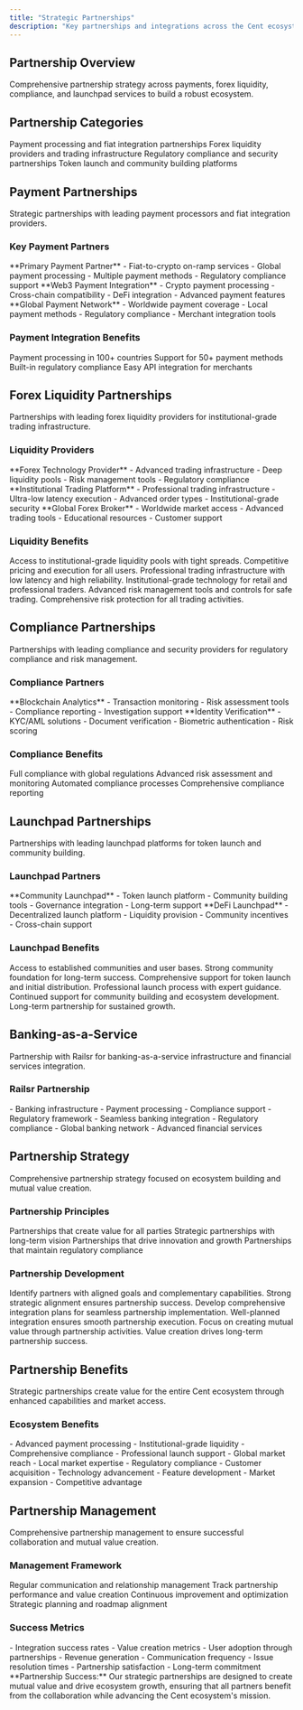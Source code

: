 ```yaml
---
title: "Strategic Partnerships"
description: "Key partnerships and integrations across the Cent ecosystem"
---
```


## Partnership Overview

<Card title="Strategic Ecosystem Partnerships" icon="handshake" horizontal>
  Comprehensive partnership strategy across payments, forex liquidity,
  compliance, and launchpad services to build a robust ecosystem.
</Card>

## Partnership Categories

<CardGroup cols={2}>
  <Card title="Payments" icon="credit-card">
    Payment processing and fiat integration partnerships
  </Card>
  <Card title="Forex Liquidity" icon="chart-bar">
    Forex liquidity providers and trading infrastructure
  </Card>
  <Card title="Compliance" icon="shield">
    Regulatory compliance and security partnerships
  </Card>
  <Card title="Launchpads" icon="rocket">
    Token launch and community building platforms
  </Card>
</CardGroup>

## Payment Partnerships

<Card title="Payment Processing Integration" icon="credit-card" horizontal>
  Strategic partnerships with leading payment processors and fiat integration
  providers.
</Card>

### Key Payment Partners

<AccordionGroup>
  <Accordion title="MoonPay" icon="moon">
    **Primary Payment Partner** - Fiat-to-crypto on-ramp services - Global
    payment processing - Multiple payment methods - Regulatory compliance
    support
  </Accordion>

  <Accordion title="Onmeta" icon="link">
    **Web3 Payment Integration** - Crypto payment processing - Cross-chain
    compatibility - DeFi integration - Advanced payment features
  </Accordion>

  <Accordion title="Transak" icon="rotate">
    **Global Payment Network** - Worldwide payment coverage - Local payment
    methods - Regulatory compliance - Merchant integration tools
  </Accordion>
</AccordionGroup>

### Payment Integration Benefits

<CardGroup cols={2}>
  <Card title="Global Coverage" icon="globe">
    Payment processing in 100+ countries
  </Card>
  <Card title="Multiple Methods" icon="credit-card">
    Support for 50+ payment methods
  </Card>
  <Card title="Compliance" icon="scale-balanced">
    Built-in regulatory compliance
  </Card>
  <Card title="Integration" icon="code">
    Easy API integration for merchants
  </Card>
</CardGroup>

## Forex Liquidity Partnerships

<Card title="Institutional Forex Liquidity" icon="chart-bar" horizontal>
  Partnerships with leading forex liquidity providers for institutional-grade
  trading infrastructure.
</Card>

### Liquidity Providers

<AccordionGroup>
  <Accordion title="Match-Trade" icon="chart-bar">
    **Forex Technology Provider** - Advanced trading infrastructure - Deep
    liquidity pools - Risk management tools - Regulatory compliance
  </Accordion>

  <Accordion title="LMAX" icon="rotate">
    **Institutional Trading Platform** - Professional trading infrastructure -
    Ultra-low latency execution - Advanced order types - Institutional-grade
    security
  </Accordion>

  <Accordion title="FXCM" icon="chart-bar">
    **Global Forex Broker** - Worldwide market access - Advanced trading tools -
    Educational resources - Customer support
  </Accordion>
</AccordionGroup>

### Liquidity Benefits

<Steps>
  <Step title="Deep Liquidity">
    Access to institutional-grade liquidity pools with tight spreads.
    <Check>Competitive pricing and execution for all users.</Check>
  </Step>

  <Step title="Advanced Technology">
    Professional trading infrastructure with low latency and high reliability.
    <Check>
      Institutional-grade technology for retail and professional traders.
    </Check>
  </Step>

  <Step title="Risk Management">
    Advanced risk management tools and controls for safe trading.
    <Check>Comprehensive risk protection for all trading activities.</Check>
  </Step>
</Steps>

## Compliance Partnerships

<Card title="Regulatory Compliance" icon="scale-balanced" horizontal>
  Partnerships with leading compliance and security providers for regulatory
  compliance and risk management.
</Card>

### Compliance Partners

<AccordionGroup>
  <Accordion title="Chainalysis" icon="magnifying-glass">
    **Blockchain Analytics** - Transaction monitoring - Risk assessment tools -
    Compliance reporting - Investigation support
  </Accordion>

  <Accordion title="Sumsub" icon="user-check">
    **Identity Verification** - KYC/AML solutions - Document verification -
    Biometric authentication - Risk scoring
  </Accordion>
</AccordionGroup>

### Compliance Benefits

<CardGroup cols={2}>
  <Card title="Regulatory Compliance" icon="scale-balanced">
    Full compliance with global regulations
  </Card>
  <Card title="Risk Management" icon="shield">
    Advanced risk assessment and monitoring
  </Card>
  <Card title="Automation" icon="robot">
    Automated compliance processes
  </Card>
  <Card title="Reporting" icon="file">
    Comprehensive compliance reporting
  </Card>
</CardGroup>

## Launchpad Partnerships

<Card title="Token Launch & Community" icon="rocket" horizontal>
  Partnerships with leading launchpad platforms for token launch and community
  building.
</Card>

### Launchpad Partners

<AccordionGroup>
  <Accordion title="DAO Maker" icon="lock">
    **Community Launchpad** - Token launch platform - Community building tools -
    Governance integration - Long-term support
  </Accordion>

  <Accordion title="Poolz" icon="water">
    **DeFi Launchpad** - Decentralized launch platform - Liquidity provision -
    Community incentives - Cross-chain support
  </Accordion>
</AccordionGroup>

### Launchpad Benefits

<Steps>
  <Step title="Community Building">
    Access to established communities and user bases.
    <Check>Strong community foundation for long-term success.</Check>
  </Step>

  <Step title="Launch Support">
    Comprehensive support for token launch and initial distribution.
    <Check>Professional launch process with expert guidance.</Check>
  </Step>

  <Step title="Ongoing Support">
    Continued support for community building and ecosystem development.
    <Check>Long-term partnership for sustained growth.</Check>
  </Step>
</Steps>

## Banking-as-a-Service

<Card title="Banking Infrastructure" icon="piggy-bank" horizontal>
  Partnership with Railsr for banking-as-a-service infrastructure and financial
  services integration.
</Card>

### Railsr Partnership

<AccordionGroup>
  <Accordion title="Banking Services" icon="building">
    - Banking infrastructure - Payment processing - Compliance support -
    Regulatory framework
  </Accordion>

  <Accordion title="Integration Benefits" icon="link">
    - Seamless banking integration - Regulatory compliance - Global banking
    network - Advanced financial services
  </Accordion>
</AccordionGroup>

## Partnership Strategy

<Card title="Strategic Partnership Approach" icon="bullseye" horizontal>
  Comprehensive partnership strategy focused on ecosystem building and mutual
  value creation.
</Card>

### Partnership Principles

<CardGroup cols={2}>
  <Card title="Mutual Value" icon="handshake">
    Partnerships that create value for all parties
  </Card>
  <Card title="Long-term Focus" icon="clock">
    Strategic partnerships with long-term vision
  </Card>
  <Card title="Innovation" icon="lightbulb">
    Partnerships that drive innovation and growth
  </Card>
  <Card title="Compliance" icon="scale-balanced">
    Partnerships that maintain regulatory compliance
  </Card>
</CardGroup>

### Partnership Development

<Steps>
  <Step title="Strategic Alignment">
    Identify partners with aligned goals and complementary capabilities.
    <Check>Strong strategic alignment ensures partnership success.</Check>
  </Step>

  <Step title="Integration Planning">
    Develop comprehensive integration plans for seamless partnership
    implementation.
    <Check>
      Well-planned integration ensures smooth partnership execution.
    </Check>
  </Step>

  <Step title="Value Creation">
    Focus on creating mutual value through partnership activities.
    <Check>Value creation drives long-term partnership success.</Check>
  </Step>
</Steps>

## Partnership Benefits

<Card title="Ecosystem Value Creation" icon="puzzle" horizontal>
  Strategic partnerships create value for the entire Cent ecosystem through
  enhanced capabilities and market access.
</Card>

### Ecosystem Benefits

<AccordionGroup>
  <Accordion title="Enhanced Capabilities" icon="lock">
    - Advanced payment processing - Institutional-grade liquidity -
    Comprehensive compliance - Professional launch support
  </Accordion>

  <Accordion title="Market Access" icon="globe">
    - Global market reach - Local market expertise - Regulatory compliance -
    Customer acquisition
  </Accordion>

  <Accordion title="Innovation" icon="lightbulb">
    - Technology advancement - Feature development - Market expansion -
    Competitive advantage
  </Accordion>
</AccordionGroup>

## Partnership Management

<Card title="Partnership Success" icon="chart-bar" horizontal>
  Comprehensive partnership management to ensure successful collaboration and
  mutual value creation.
</Card>

### Management Framework

<CardGroup cols={2}>
  <Card title="Regular Communication" icon="comments">
    Regular communication and relationship management
  </Card>
  <Card title="Performance Tracking" icon="chart-bar">
    Track partnership performance and value creation
  </Card>
  <Card title="Continuous Improvement" icon="sync">
    Continuous improvement and optimization
  </Card>
  <Card title="Strategic Planning" icon="bullseye">
    Strategic planning and roadmap alignment
  </Card>
</CardGroup>

### Success Metrics

<AccordionGroup>
  <Accordion title="Partnership KPIs" icon="chart-bar">
    - Integration success rates - Value creation metrics - User adoption through
    partnerships - Revenue generation
  </Accordion>

  <Accordion title="Relationship Health" icon="heart">
    - Communication frequency - Issue resolution times - Partnership
    satisfaction - Long-term commitment
  </Accordion>
</AccordionGroup>

<Note>
  **Partnership Success:** Our strategic partnerships are designed to create
  mutual value and drive ecosystem growth, ensuring that all partners benefit
  from the collaboration while advancing the Cent ecosystem's mission.
</Note>
